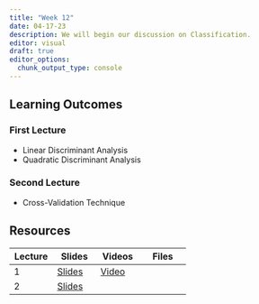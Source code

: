 ```yaml
---
title: "Week 12"
date: 04-17-23
description: We will begin our discussion on Classification.
editor: visual
draft: true
editor_options: 
  chunk_output_type: console
---
```


## Learning Outcomes

### First Lecture

-   Linear Discriminant Analysis
-   Quadratic Discriminant Analysis

### Second Lecture

-   Cross-Validation Technique

## Resources

| Lecture | Slides                                                    | Videos                                | Files |
|------------------|------------------|------------------|-------------------|
| 1       | [Slides](https://m408.inqs.info/lectures/lecture_23.html) | [Video](https://youtu.be/XYfZX3bKRaU) |       |
| 2       | [Slides](https://m408.inqs.info/lectures/lecture_24.html) |                                       |       |
